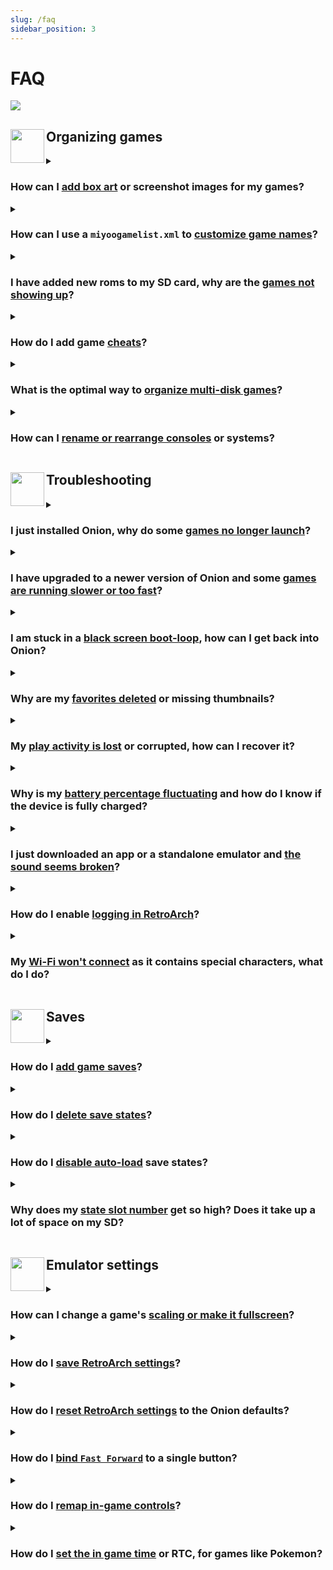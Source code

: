 ```yaml
---
slug: /faq
sidebar_position: 3
---
```




# FAQ

*![](https://user-images.githubusercontent.com/98862735/178853267-a5d384f8-ad62-4ffa-a8e7-45abf38e742d.png)*


<DynamicFAQSection>

## <sup><img align="left" src="https://user-images.githubusercontent.com/44569252/189906668-cf6a57d5-075a-4894-8af0-906282bd8ae2.png" width="54" /></sup>Organizing games


<details><summary>

### How can I <u>add box art</u> or screenshot images for my games?

</summary>

<sup>(Credit: Julian)</sup>

The file format is PNG with a max size of 250×360. The images need to be placed into the `Roms/<gamesystem>/Imgs` folder. 

The `Imgs` folder name is case sensitive (must have a capital `I`). Examples would be like the following:    
`Roms/FC/Imgs`  
`Roms/SFC/Imgs`  
`Roms/GB/Imgs`  

You can scrape your box art or screenshots automatically by following the below process:

- Use https://www.skraper.net/   
- Log in and select "Recalbox"   
- Check "Include non-Recalbox rom folders"   
   > (Some systems aren't recognized because their folder-names are non-standard. To add those systems, press the `+` symbol on the bottom left, select the systems that are missing & hit "OK". Then click the added systems in the bar on the left, and correct the system's folders in the "Games/Roms folder" bar or by clicking the file-icon to the right of it.
[You can find a list of all Rom folder names here](emulators)   
- Go to the "media" tab › Enable & set "Resize width to" to 250 and enable "Keep Image Ratio"    
- Select the image type you don't want in the "Fetched Media List" and press the "minus" button, so there's only one picture.   
   > You can change how the image mix looks with the two buttons under "Media type",  I recommend changing "4 IMAGES MIX" to "Screenscraper's Recalbox Mix V2", but use whatever you prefer.
   > If you choose a picture that's taller than it's wide, like the boxart, set "Resize height to" to 360 and disable "Keep Image Ratio"
- Change "Output folder" to `%ROMROOTFOLDER%\Imgs`, with a capital `I`.
- Under 'Gamelist Link' ensure that "Link from node '&lt;thumbnail&gt;'" is ticked as well as 'Optimize media storage' (these are important if you wish to use the generated gamelist.xml to create a miyoogamelist.xml for use in Onion (more info on this below on this page).    
- Now click the system you want to scrape for on the left side, or "all system", and press the play button in the bottom right corner.    

This will automatically scrape images to the correct folders for Miyoo Mini. 

</details>


<details><summary>

### How can I use a `miyoogamelist.xml` to <u>customize game names</u>?

</summary>

Onion uses a 'miyoogamelist.xml' (in the same format as the more common 'gamelist.xml').
To create a miyoogamelist, review [the guide here](https://github.com/OnionUI/Onion/files/9050638/miyoogamelist.20220607.pdf).

> Troubleshooting: 
> After adding the miyoogamelist.xml to your rom folder you will need to `Refresh all roms` from the Games tab (press <kbd>SELECT</kbd> to open the context menu). 
> If the list is still not being loaded, ensure that the `extlist` in the `Emu/<systemname>/config.json` is populated with all appropriate rom extensions for your games (i.e. `"extlist":"zip|ZIP"`)

> Important: 
> The guide includes a "cleanup" script for use with [xmlstarlet](http://xmlstar.sourceforge.net/) but an issue with viewing PDF files in a browser means the script does not copy well. Either open the PDF in a reader application (i.e. Adobe Acrobat) or use [this batch file](https://github.com/OnionUI/Onion/files/9050636/gamelist.xml-to-miyoogamelist.xml-Clean-Up-Script.zip) to run the script


**Note**: There is an **alternate method** of creating the '**miyoogamelist.xml**' file using a simple _PowerShell script_ which does not have any 3rd party dependencies other than Windows and PowerShell itself. There are _two versions_ of the script which are , depending on your preferences:
* [More human readable, less efficient](https://github.com/OnionUI/Onion/blob/main/files/20230617/New-MiyooGameListXmlFormatted.ps1).
* [Less human readable, more efficient](https://github.com/OnionUI/Onion/blob/main/files/20230617/New-MiyooGameListXml.ps1).

The more efficient version of the script strips out all formatting and indenting and produces a considerably smaller file size, which theoretically allows Onion to parse and process the data faster.
</details>


<details><summary>

### I have added new roms to my SD card, why are the <u>games not showing up</u>?

</summary>

Any time you add rom files to your SD card you will need to 'refresh your roms' to rebuild game list cache files:  
* From the `Games` tab in the main menu, press the <kbd>SELECT</kbd> button. 
* This will evoke the 'Refresh All Roms' menu option, press <kbd>A</kbd> to confirm.   

> Please review our [Rom Files](emulators#rom-files) section for some additional guidance and tips.   
> If newly added games are still not appearing, ensure that you have placed them in the [correct rom folders](emulators/folders).  
> Rom folder names for each system must be capitalized and may differ from those on the stock Miyoo SD card.   
> Also review the [Emulators Section](emulators) to ensure you are using supported rom formats, as documented per system.   

</details>


<details><summary>

### How do I add game <u>cheats</u>?

</summary>

<sup>(Credit: Erazemk)</sup>

This guide will teach you how to add cheats for your RetroArch emulators.

Your first task is to find cheat files for your games (usually provided in `.cht` format). You can find them fairly easily online, but the recommended source is [LibRetro database](https://github.com/libretro/libretro-database), which has up-to-date cheats for most LibRetro supported emulators.

1. Download the [whole repository as a ZIP file](https://github.com/libretro/libretro-database/archive/refs/heads/master.zip) (Code › Download ZIP),
2. Extract it and go into the `cht` directory (you will see cheats sorted by console),
3. Copy directories for consoles you want to your Miyoo Mini's SD card, into the `RetroArch/.retroarch/cheats` directory (you might have to enable showing hidden directories if you can't see the `.retroarch` directory),
4. Inside the `.retroarch` directory there will be a `retroarch.cfg` file, which you need to open in a text editor. Find the line with the option `quick_menu_show_cheats` and set it to `"true"` (so the whole line should be `quick_menu_show_cheats = "true"`),
5. Eject your SD card from your computer and plug it into the Miyoo Mini, then open up your favourite game (for which you have downloaded cheats),
6. Enter the RetroArch menu (press `Menu`, hold it, then press `Select`) and find the `Cheats › Load Cheat File (Replace)` option. There you can find the cheat file in one of the directories. After choosing it you will be returned back to the cheats menu, but now you should see a number of cheats at the bottom (e.g. `Cheat #0`),
7. Select one of them, then toggle the `Enabled` switch to enable it.

</details>


<details><summary>

### What is the optimal way to <u>organize multi-disk games</u>?

</summary>

<sup>(Credit: Dwmccoy)</sup>

My solution for multi-disc games was to store the Roms in a different folder. 

**Example:** Driver 2

Copy the bin/cue files for the multi-disc game *Driver 2* into the following folder of `Roms/PSX/Driver 2`

I had two disc files to copy into the `Roms/PSX/Driver 2` folder `Driver 2 (Disc 1) (v1.1)` and `Driver 2 (Disc 2) (v1.1)`
I then created an m3u file named `Driver 2 (v1.1).m3u` with the following content and placed it into the /Roms/PS folder

`../../Roms/PSX/Driver 2/Driver 2 (Disc 1) (v1.1).cue`  
`../../Roms/PSX/Driver 2/Driver 2 (Disc 2) (v1.1).cue`

Launch the PlayStation Emulator and the only file you should see for the "Driver 2" game is the m3u file since the disc(s) for the game reside in a different folder.

You can store the files in whatever folder you want as long as the path to the cue file is correct. I created the folder PSX to store the multi-disc images in for simplicity. It's a bit of a hassle but it does work.

</details>


<details><summary>

### How can I <u>rename or rearrange consoles</u> or systems?

</summary>

The name of each console or system is defined in `Emu/[systemname]/config.json` 
You can edit this file with a text editor on your PC and apply a new name by updating the 'label' field.

To easily make bulk changes to your console or system names you can also use the excellent python scripts below by Andrea922.
Visit the [onionos-console-renamer github](https://github.com/Andrea922/onionos-console-renamer) to download and follow the instructions detailed there.  

> Notes:  
> Systems in Onion OS are displayed in alphabetical order so the name will determine where in your list it sits.   
> An alternative method to order the systems is by adding an equal number of spaces both sides of the label name.  
> The number of spaces determines the position it is displayed on the Mini, with the most spaces being first.  
> For example, _“   Arcade   “_ will appear before _“Arcade”_. 

</details>


## <sup><img align="left" src="https://user-images.githubusercontent.com/44569252/189905823-71a7f1bf-9eea-410f-b5e8-5b62d4dbc4fd.png" width="54" /></sup>Troubleshooting


<details><summary>

### I just installed Onion, why do some <u>games no longer launch</u>?

</summary>

There can be a few reasons why you may find a specific system does not launch games after installing Onion:  
* If you have added games post installation, you may need to update your rom caches, from the `Games` tab press the <kbd>SELECT</kbd> button to open the context menu and choose the `Refresh all roms` option.
* Ensure you are using supported rom extensions and that both your rom folder and Bios file(s) are named exactly as detailed in our [Emulators Section](emulators).  
* Save states can, on occasion, be incompatible between core versions/updates. Delete the `Saves/CurrentProfile/states/[system]` folder for the given system.
* If none of the above points have resolved your issue, it is recommended to source and test with alternative roms (those that come with the Mini are of very poor quality). 

> Notes:  
> [Rom folders](emulators/folders) and [Bios](emulators#bios-files) filenames are case sensitive.  
> It is strongly advised not to use the Miyoo provided SD card or USB Card Reader as both are very prone to data corruption and failure and will cause issues.  

</details>


<details><summary>

### I have upgraded to a newer version of Onion and some <u>games are running slower or too fast</u>? 

</summary>

If you experience slower (or faster) gameplay than usual for some games following an Onion upgrade, we recommend that you create an in-game Save and then delete your Save States. Save States are stored inside `Saves/CurrentProfile/states/[CORENAME]/`

> Please see other solutions here within this FAQ with regards to managing Save States and Saves.

</details>


<details><summary>

### I am stuck in a <u>black screen boot-loop</u>, how can I get back into Onion?

</summary>

If you launched a rom or a file that is incompatible with the core, it can cause a black screen. Onion's auto-resume feature can mean you returning to this same black screen on each boot. 

You can hold down <kbd>POWER</kbd> for 10+ seconds (wait for 2nd rumble) to break out of this behaviour and return you to MainUI.

If this still does not work for you, you can disable the next auto-resume by inserting your SD card into your PC and deleting the file `cmd_to_run.sh` inside the `.tmp_update` folder

</details>

<details><summary>

### Why are my <u>favorites deleted</u> or missing thumbnails?

</summary>

There is a known bug in the Miyoo binaries which can cause the favorites list to become corrupted.  
It appears to most commonly occur if duplicate game names (even roms from different consoles) are added to your favouites so care should be taken to avoid this.

Since Miyoo have not shared their source code, the Onion team are unable to fix the cause.  
Onion does include a Tweaks tool which can repair the corruption. This tool is located in:  
`Apps` > `Tweaks` > `Tools` > `Favorites: Fix thumbnails and duplicates`.

</details>


<details><summary>

### My <u>play activity is lost</u> or corrupted, how can I recover it?

</summary>

If a RetroArch core fails abruptly or has memory leak issues, it can sometimes cause a game to freeze.  
Exiting the game with the <kbd>MENU</kbd> button during this failure, may on rare occasions, corrupt the play activity database.

**FIX 1 (Mainly for 4.2 beta users)**  
If you have a `playActivityTMP.db` file in `/mnt/SDCARD/Saves/CurrentProfile/saves/`, just rename it to `playActivity.db`

**FIX 2**  
Onion keeps versioned backups of your play activity in case of such corruption:

- Versioned backups are created and stored in `/mnt/SDCARD/Saves/CurrentProfile/saves/PlayActivityBackup/`.
- Your current play times are stored in `/mnt/SDCARD/Saves/CurrentProfile/saves/playActivity.db`.  

> To restore from a backup:  
> - Navigate to `/Saves/CurrentProfile/saves/PlayActivityBackup/` and find the database file that has a size of 0KB.  
> - The the highest numbered version just before it will be the most recent good backup.  
> - Make a copy and rename it (from `playActivity[nn].db`  to `playActivity.db`).  
> - Copy it to `/Saves/CurrentProfile/saves/`, replacing the one located there.  

</details>


<details><summary>

### Why is my <u>battery percentage fluctuating</u> and how do I know if the device is fully charged?

</summary>

**Charging Indicators**  
The left most LED on the top of the Mini will turn blue when a full charge is reached.  
Miyoo recommends 5V 1A and it must be USB-A to USB-C _(USB-C to USB-C charging is not supported)_.

![LED Indicators-500](https://user-images.githubusercontent.com/98862735/189775988-b6b4062d-f231-4351-9a79-6920498f1554.png)

**Battery Percentage Fluctuations**  
The Mini has no Battery Management System so Onion calculates the remaining battery percentage based on the voltage.  
Environment changes and power draw will affect the determined percentage which can fluctuate greatly.  

> This may appear jarring but is perfectly normal. If you go from playing a resource hungry system (PS1), to playing something less intensive (GB) then you will likely see an increase in percentage. 
> Depending on the health (and thus voltage output) of your battery, it may not reach 100% in Onion when fully charged.   
>  
> The Onion battery capacity estimation is constantly pooling in the background for more precise results over time. This is the best method that is possible on this device, improved over stock and the same method used by the RA build and in MiniUI. 

**Reducing Battery Usage**  
The display in the Mini is old tech and draws a lot of power. Lowering display brightness increases battery life.   
The below testing output demonstrates GBA running at 50% display brightness for almost 8hrs of play time.  

![battery-600](https://user-images.githubusercontent.com/98862735/189774379-33b77793-bc36-4563-acbe-357713b4964e.png)

</details>


<details><summary>

### I just downloaded an app or a standalone emulator and <u>the sound seems broken</u>?

</summary>

It is likely due to a lack of compatibility with the Miyoo audio server.
To cope with this, just rename the `launch.sh` file in your app folder to `launch2.sh`, then extract this file to the app folder: 
[launch.zip](https://github.com/OnionUI/Onion/files/9041212/launch.zip)

</details>


<details><summary>

### How do I enable <u>logging in RetroArch</u>?

</summary>

In order to troubleshoot a particular game or emulator failure or issue, you may wish to enable RetroArch logging:

* Go to **Apps** › **RetroArch** › **Settings** › **Logging** and enable **Log to File**.  
* Back out to the main RetroArch menu, and go to **Configuration File** and choose **Save Current Configuration**.  
* Launch the game(s), or perform the action you are trying to troubleshoot.  
* The output log file will be written to `.tmp_update/logs/retroarch.log`.  

</details>

<details><summary>

### My <u>Wi-Fi won't connect</u> as it contains special characters, what do I do?

</summary>

There's currently an issue in MainUI that prevents WiFi from associating when it contains special characters.

Currently, there's no fix due to MainUI being closed source however there are various workarounds:

- Edit your `wpa_supplicant.conf` file (found in `/appconfigs/wpa_supplicant.conf`)
- Use third-party apps such as: [this one](https://github.com/XK9274/better-wifi-miyoo), which supports most special characters
- Use Onions built in WPS function (if your router supports pinless WPS). You can find this in **Tweaks** › **Network** › **WPS**.

</details>



## <sup><img align="left" src="https://user-images.githubusercontent.com/44569252/189906120-248301c7-373e-482c-9c67-11f0faab9f39.png" width="54" /></sup>Saves



<details><summary>

### How do I <u>add game saves</u>?

</summary>

You can copy in-game save files from another device or emulator for use in OnionOS. 
* In most cases, Save files should be in `.srm` format, named identically to the rom and are case sensitive. Note that `.sav` files can be renamed to `.srm`, other formats may require a conversion tool. 
* To add your saves to OnionOS just copy your individual save files into the correct emulator folder in: `Saves/CurrentProfile/saves/[CORENAME]`
* If you have already launched the game prior to adding your saves then you will also need to go to the `Saves/CurrentProfile/states/[CORENAME]` folder ...and delete any Save States here for the same game(s) in order for your newly added game saves to be recognised.

> `[CORENAME]` = The folder with name of the RA core for the particular emulator or system the save file(s) relates to.     
> If copying saves from your Miyoo stock SD card, or an early version of Onion, you will find your saves in `RetroArch/.retroarch/saves/[CORENAME]`

</details>


<details><summary>

### How do I <u>delete save states</u>?

</summary>

Save States are stored inside `Saves/CurrentProfile/states/[CORENAME]/`

> Notes:
> `[CORENAME]` = the folder with name of the core for the particular emulator or system 'core', the save state file(s) relates to

</details>


<details><summary>

### How do I <u>disable auto-load</u> save states?

</summary>

- Launch the game and press <kbd>MENU</kbd>+<kbd>SELECT</kbd> to go into the RetroArch menu.  
- Press <kbd>B</kbd> to go back one level.  
- Go to `Setting` › `Saving` › `Load State Automatically` (and turn it off).  
- Press <kbd>B</kbd> twice to go back to the main menu.  
- Then go to `Quick Menu` › `Overrides` and select one of the following:  
      - `Save Game Overrides` - for just this game.  
      - `Save Core Overrides` - for everything the core plays.  
      - `Save Content Overrides` - for everything in the same Rom folder.  

> Notes:  
> `Content Overrides` are recommended over `Core Overrides` since some cores serve multiple systems. 
> For more information regarding RetroArch overrides please review the [libretro documentation here](https://docs.libretro.com/guides/overrides/).

</details>


<details><summary>

### Why does my <u>state slot number</u> get so high? Does it take up a lot of space on my SD?

</summary>

Onion enables a feature that retains your old Save States.  
  
In case of manipulation error, file corruption, or simply because you want to return to an earlier section of the game, it is possible to go back in time to select an earlier Save State. This takes up very little space on your SD as even if your Save State slot number is high, RetroArch will only retain the last 10 files.  

To manage your current Save State slot:  

- Launch the game and press <kbd>MENU</kbd>+<kbd>SELECT</kbd> to go into the RetroArch menu. 
- Go to `Save States` > `State Slot` and change the slot number with <kbd>Dpad Left</kbd> or <kbd>Dpad Right</kbd>  
  (Tip: Pressing <kbd>Y</kbd> here will show a full screen image capture for the Save State) 
- You can alternatively manage the slot number 'in-game' by pressing <kbd>MENU</kbd>+<kbd>Dpad Left</kbd> or <kbd>MENU</kbd>+<kbd>Dpad Right</kbd> and then pressing either:  
   - <kbd>MENU</kbd>+<kbd>L2</kbd> to load from the slot you selected  
   - <kbd>MENU</kbd>+<kbd>R2</kbd> to save to (and overwrite) the slot you selected  

> Save state slot `-1` is reserved for Onion's Auto-Save feature.   
> Manual save states start counting from slot `0` upward. If your slot has reached a particularly high number and you would like to reduce it, you can manually change the slot in the RA Quick Menu menu. Switching back to slot '0' and making a manual save will mean it starts counting again incrementally from there.  

> If you wish to forgo the advantages of incremental Save States mentioned above, you may disable them as follows:
> - Launch a game and press <kbd>MENU</kbd>+<kbd>SELECT</kbd> to go into the RetroArch `Quick Menu`
> - Press <kbd>B</kbd> once, to go to RA `Main Menu`
> - Go to `Settings` > `Saving` > `Increment Save State Index Automatically` (and toggle this off)
> - Press <kbd>B</kbd> twice and go to `Quick Menu` > `Overrides` to [save the RA settings](#how-do-i-save-retroarch-settings)




</details>



## <sup><img align="left" src="https://user-images.githubusercontent.com/44569252/189906362-b76f72fe-b6a9-4843-bc8a-9d024fb235f4.png" width="54" /></sup>Emulator settings


<details><summary>

### How can I change a game's <u>scaling or make it fullscreen</u>?

</summary>

- Launch the game and press <kbd>MENU</kbd>+<kbd>SELECT</kbd> to go into the RetroArch menu.  
- Press <kbd>B</kbd> to go back one level in the RA menu and select `Settings` › `Video` › `Scaling`   
- Here you can toggle:  
  - `Integer Scale` - show the game in its original resolution (scale only in whole pixels).  
  - `Keep Aspect Ratio` - **enabled:** fit to screen, **disabled:** stretch.  

> Notes:  
> You will need to save overrides to commit this change, see 'How do I save RetroArch settings?' below for instructions.

</details>


<details><summary>

### How do I <u>save RetroArch settings</u>?

</summary>

When you make changes in RetroArch you must apply these using "Overrides" for them to take effect. 

- Launch the game and press <kbd>MENU</kbd>+<kbd>SELECT</kbd> to go into the RetroArch menu. 
- Make your desired changes.
- Then go to `Quick Menu` › `Overrides` and select one of the following:  
  - `Save Game Overrides` - for just this game.  
  - `Save Core Overrides` - for everything the core plays.  
  - `Save Content Overrides` - for everything in the same Rom folder.  

> Notes:  
> `Content Overrides` are recommended over `Core Overrides` since some cores serve multiple systems. 
> For more information regarding RetroArch overrides please review the [libretro documentation here](https://docs.libretro.com/guides/overrides/).

</details>


<details><summary>

### How do I <u>reset RetroArch settings</u> to the Onion defaults?

</summary>

Resetting your global configuration from within RA itself will break Onion functionality as this restores 'out of the box' RA defaults. Instead:
 
- Go to your Apps section and open `Tweaks`. 
- Scroll to `Advanced`  and choose `Reset Settings...` › `Reset RetroArch main configuration`

> Notes:  
> You should always in the first instance, save your changes to Retroarch settings as "Overrides" rather than saving changes to the main (global) configuration (see other questions in this FAQ re saving RetroArch settings).
> This will make it far easier to revert a change by deleting the overrides from within the RA `Overrides` menu.  

</details>


<details><summary>

### How do I <u>bind `Fast Forward`</u> to a single button?

</summary>

To do this, launch a game from the system to want to change.

- Press <kbd>MENU</kbd>+<kbd>SELECT</kbd> to go into the RetroArch quick menu
- Choose `Controls` › `Port 1 Controls`.
- Navigate to the key you wish to assign and press <kbd>A</kbd> to view a list of the various available functions (i.e. `Fast Forward`)
- Confirm your selection with <kbd>A</kbd>.
- The changes are saved automatically, just go back two levels and choose `Resume`.

> Notes:  
> This only works for certain systems (e.g. GB, GBC, GBA, etc.), and you have to hold the button to fast forward, whereas the global shortcut <kbd>MENU</kbd>+<kbd>R</kbd> is "press to toggle".  
> For more information regarding RetroArch inputs and controls please review the [libretro documentation here](https://docs.libretro.com/guides/input-and-controls/).

<p align="center"><img src="https://user-images.githubusercontent.com/44569252/189953701-265409db-d081-4c3b-bfc1-fb051af70f08.png" width="320px" /></p>


</details>


<details><summary>

### How do I <u>remap in-game controls</u>?

</summary>

To do this, launch a game from the system to want to change.

- Press <kbd>MENU</kbd>+<kbd>SELECT</kbd> to go into the RetroArch quick menu
- Choose `Controls` › `Port 1 Controls`.
- Navigate to the key you wish to reassign and press <kbd>A</kbd> to view a list of the various in-game controls available.
- Confirm your selection with <kbd>A</kbd>.
- The changes are saved automatically when exiting the menu.

**Saving individual game, core, or content remaps**
   - After making the changes as above, press <kbd>B</kbd> to go back one level.
   - Then go to `Manage Remap Files` and choose one of the following:
      - `Save Game Remap File` - for just this game.
      - `Save Core Remap File` - for everything the core plays.
      - `Save Content Remap File` - for everything in the same Rom folder.

> Notes:  
> Highlighting a mapped key and pressing <kbd>Y</kbd> will clear/disable it.  
> `Content Remap File` saving is recommended over `Core Remap File` as some cores serve multiple systems.  
> For more information regarding RetroArch inputs and controls please review the [libretro documentation here](https://docs.libretro.com/guides/input-and-controls/).

</details>


<details><summary>

### How do I <u>set the in game time</u> or RTC, for games like Pokemon?

</summary>

Games such as the Pokemon and Zelda series, included a crystal oscillator in the cartridge to keep an accurate clock.  
This ‘Real Time Clock’ allowed the game to track time of day and day of the week, to trigger certain in-game events.  

The Miyoo Mini does not have a built-in clock and so cannot measure the progress of time when powered off.  
Onion features two ways in which you can manage the emulated in-game time (or RTC).  

- **Automatically**: By default, 4hrs will be added to the clock every time you boot your device.  
    You can adjust this amount in `Apps` > `Tweaks` > `System` > `Startup`.  
- **Manually**: You can specify the date and time in the Clock App, installed via `Apps` > `Package Manager`.    

> Notes:  
> In-game time will advance normally during gameplay and _only_ stops when the device is shutdown.  

</details>

</DynamicFAQSection>
